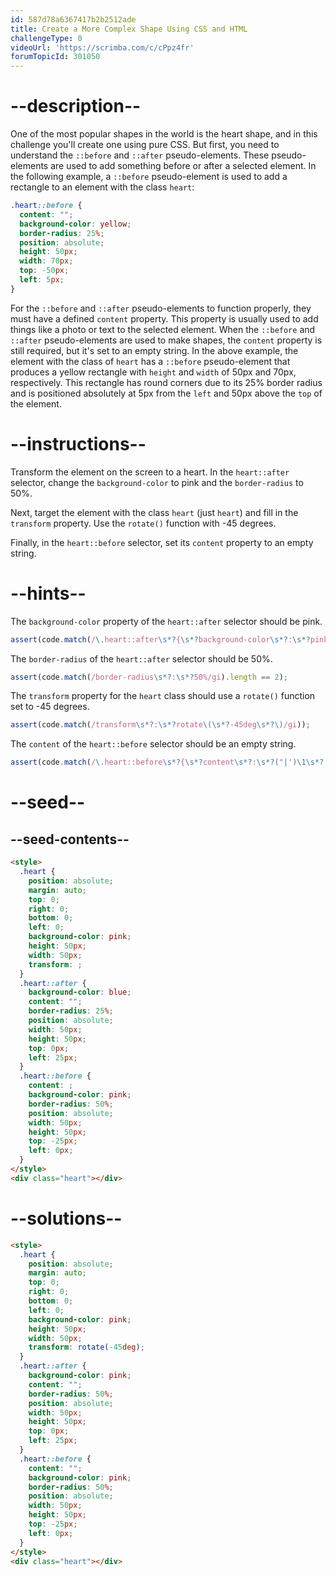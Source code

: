 ```yaml
---
id: 587d78a6367417b2b2512ade
title: Create a More Complex Shape Using CSS and HTML
challengeType: 0
videoUrl: 'https://scrimba.com/c/cPpz4fr'
forumTopicId: 301050
---
```


# --description--

One of the most popular shapes in the world is the heart shape, and in this challenge you'll create one using pure CSS. But first, you need to understand the `::before` and `::after` pseudo-elements. These pseudo-elements are used to add something before or after a selected element. In the following example, a `::before` pseudo-element is used to add a rectangle to an element with the class `heart`:

```css
.heart::before {
  content: "";
  background-color: yellow;
  border-radius: 25%;
  position: absolute;
  height: 50px;
  width: 70px;
  top: -50px;
  left: 5px;
}
```

For the `::before` and `::after` pseudo-elements to function properly, they must have a defined `content` property. This property is usually used to add things like a photo or text to the selected element. When the `::before` and `::after` pseudo-elements are used to make shapes, the `content` property is still required, but it's set to an empty string. In the above example, the element with the class of `heart` has a `::before` pseudo-element that produces a yellow rectangle with `height` and `width` of 50px and 70px, respectively. This rectangle has round corners due to its 25% border radius and is positioned absolutely at 5px from the `left` and 50px above the `top` of the element.

# --instructions--

Transform the element on the screen to a heart. In the `heart::after` selector, change the `background-color` to pink and the `border-radius` to 50%.

Next, target the element with the class `heart` (just `heart`) and fill in the `transform` property. Use the `rotate()` function with -45 degrees.

Finally, in the `heart::before` selector, set its `content` property to an empty string.

# --hints--

The `background-color` property of the `heart::after` selector should be pink.

```js
assert(code.match(/\.heart::after\s*?{\s*?background-color\s*?:\s*?pink\s*?;/gi));
```

The `border-radius` of the `heart::after` selector should be 50%.

```js
assert(code.match(/border-radius\s*?:\s*?50%/gi).length == 2);
```

The `transform` property for the `heart` class should use a `rotate()` function set to -45 degrees.

```js
assert(code.match(/transform\s*?:\s*?rotate\(\s*?-45deg\s*?\)/gi));
```

The `content` of the `heart::before` selector should be an empty string.

```js
assert(code.match(/\.heart::before\s*?{\s*?content\s*?:\s*?("|')\1\s*?;/gi));
```

# --seed--

## --seed-contents--

```html
<style>
  .heart {
    position: absolute;
    margin: auto;
    top: 0;
    right: 0;
    bottom: 0;
    left: 0;
    background-color: pink;
    height: 50px;
    width: 50px;
    transform: ;
  }
  .heart::after {
    background-color: blue;
    content: "";
    border-radius: 25%;
    position: absolute;
    width: 50px;
    height: 50px;
    top: 0px;
    left: 25px;
  }
  .heart::before {
    content: ;
    background-color: pink;
    border-radius: 50%;
    position: absolute;
    width: 50px;
    height: 50px;
    top: -25px;
    left: 0px;
  }
</style>
<div class="heart"></div>
```

# --solutions--

```html
<style>
  .heart {
    position: absolute;
    margin: auto;
    top: 0;
    right: 0;
    bottom: 0;
    left: 0;
    background-color: pink;
    height: 50px;
    width: 50px;
    transform: rotate(-45deg);
  }
  .heart::after {
    background-color: pink;
    content: "";
    border-radius: 50%;
    position: absolute;
    width: 50px;
    height: 50px;
    top: 0px;
    left: 25px;
  }
  .heart::before {
    content: "";
    background-color: pink;
    border-radius: 50%;
    position: absolute;
    width: 50px;
    height: 50px;
    top: -25px;
    left: 0px;
  }
</style>
<div class="heart"></div>
```
